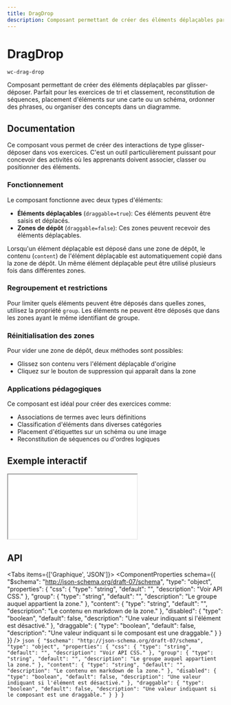 ```yaml
---
title: DragDrop
description: Composant permettant de créer des éléments déplaçables par glisser-déposer. Parfait pour les exercices de tri et classement, reconstitution de séquences, placement d'éléments sur une carte ou un schéma, ordonner des phrases, ou organiser des concepts dans un diagramme.
---
```



# DragDrop

`wc-drag-drop`

Composant permettant de créer des éléments déplaçables par glisser-déposer. Parfait pour les exercices de tri et classement, reconstitution de séquences, placement d'éléments sur une carte ou un schéma, ordonner des phrases, ou organiser des concepts dans un diagramme.

## Documentation

Ce composant vous permet de créer des interactions de type glisser-déposer dans vos exercices. C'est un outil particulièrement puissant pour concevoir des activités où les apprenants doivent associer, classer ou positionner des éléments.

### Fonctionnement

Le composant fonctionne avec deux types d'éléments:

- **Éléments déplaçables** (`draggable=true`): Ces éléments peuvent être saisis et déplacés.
- **Zones de dépôt** (`draggable=false`): Ces zones peuvent recevoir des éléments déplaçables.

Lorsqu'un élément déplaçable est déposé dans une zone de dépôt, le contenu (`content`) de l'élément déplaçable est automatiquement copié dans la zone de dépôt. Un même élément déplaçable peut être utilisé plusieurs fois dans différentes zones.

### Regroupement et restrictions

Pour limiter quels éléments peuvent être déposés dans quelles zones, utilisez la propriété `group`. Les éléments ne peuvent être déposés que dans les zones ayant le même identifiant de groupe.

### Réinitialisation des zones

Pour vider une zone de dépôt, deux méthodes sont possibles:

- Glissez son contenu vers l'élément déplaçable d'origine
- Cliquez sur le bouton de suppression qui apparaît dans la zone

### Applications pédagogiques

Ce composant est idéal pour créer des exercices comme:

- Associations de termes avec leurs définitions
- Classification d'éléments dans diverses catégories
- Placement d'étiquettes sur un schéma ou une image
- Reconstitution de séquences ou d'ordres logiques

## Exemple interactif

<iframe
  src={useAbsoluteUrl('playground/components/wc-drag-drop')}
  style={{ width: '100%', height: '700px', border: 'none' }}
></iframe>

## API

<Tabs items={['Graphique', 'JSON']}>
  <Tab>
    <ComponentProperties schema={{
  "$schema": "http://json-schema.org/draft-07/schema",
  "type": "object",
  "properties": {
    "css": {
      "type": "string",
      "default": "",
      "description": "Voir API CSS."
    },
    "group": {
      "type": "string",
      "default": "",
      "description": "Le groupe auquel appartient la zone."
    },
    "content": {
      "type": "string",
      "default": "",
      "description": "Le contenu en markdown de la zone."
    },
    "disabled": {
      "type": "boolean",
      "default": false,
      "description": "Une valeur indiquant si l'élément est désactivé."
    },
    "draggable": {
      "type": "boolean",
      "default": false,
      "description": "Une valeur indiquant si le composant est une draggable."
    }
  }
}} />
  </Tab>
  <Tab>
    ```json
    {
  "$schema": "http://json-schema.org/draft-07/schema",
  "type": "object",
  "properties": {
    "css": {
      "type": "string",
      "default": "",
      "description": "Voir API CSS."
    },
    "group": {
      "type": "string",
      "default": "",
      "description": "Le groupe auquel appartient la zone."
    },
    "content": {
      "type": "string",
      "default": "",
      "description": "Le contenu en markdown de la zone."
    },
    "disabled": {
      "type": "boolean",
      "default": false,
      "description": "Une valeur indiquant si l'élément est désactivé."
    },
    "draggable": {
      "type": "boolean",
      "default": false,
      "description": "Une valeur indiquant si le composant est une draggable."
    }
  }
}
    ```
  </Tab>
</Tabs>
